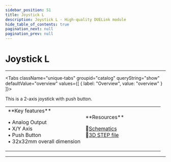 ```yaml
---
sidebar_position: 51
title: Joystick L
description: Joystick L - High-quality DUELink module
hide_table_of_contents: true
pagination_next: null
pagination_prev: null
---
```



# Joystick L

<ImageSection 
  product="hijoystickl-b"
  tagline="Joystick with Push Button"
/>

---

<Tabs className="unique-tabs" groupid="catalog" queryString="show" defaultValue="overview"
  values={[
    {
        label: "Overview",
        value: "overview"
    }
]}>

<TabItem value="overview">

This is a 2-axis joystick with push button.

<table><td width='50%'>
**Key features**

• Analog Output<br/>
• X/Y Axis<br/>
• Push Button<br/>
• 32x32mm overall dimension<br/>

</td><td width='50%'>
**Resources**
 
📄<a href="/sch/gdl-hijoystickl-b.pdf">Schematics</a><br/>
🔩<a href="/3d/gdl-hijoystickl-b.step">3D STEP file</a><br/>
</td></table>

</TabItem>



</Tabs>

---

<OrderSection
    product="DUELink Joystick L"
    partnumber="GDL-HIJOYSTICKL-B"
    price="$0.00"
/>
